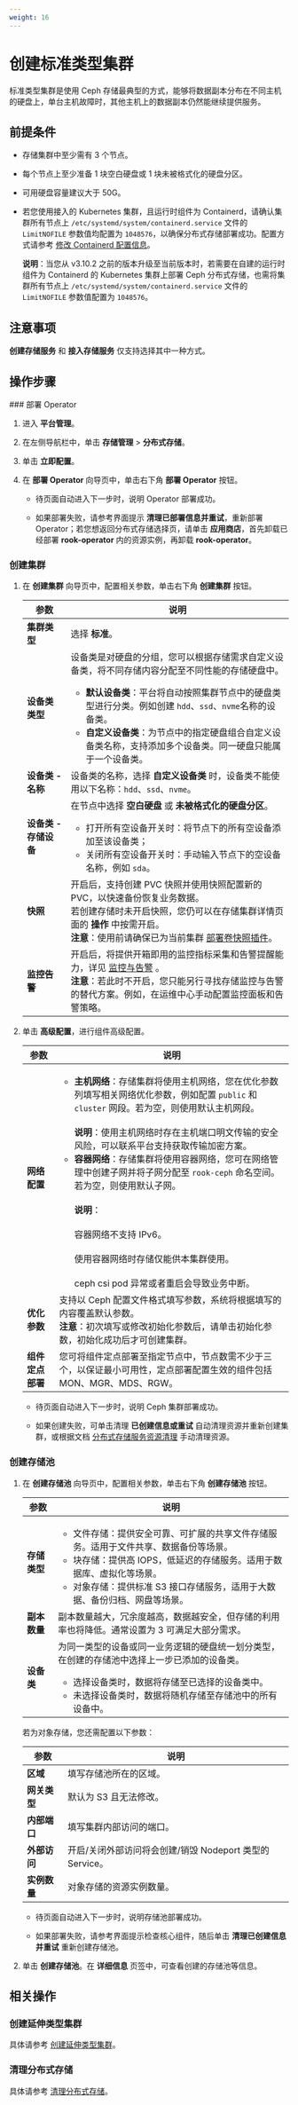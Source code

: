 ```yaml
---
weight: 16
---
```


# 创建标准类型集群

标准类型集群是使用 Ceph 存储最典型的方式，能够将数据副本分布在不同主机的硬盘上，单台主机故障时，其他主机上的数据副本仍然能继续提供服务。

## 前提条件

* 存储集群中至少需有 3 个节点。

* 每个节点上至少准备 1 块空白硬盘或 1 块未被格式化的硬盘分区。

* 可用硬盘容量建议大于 50G。

* 若您使用接入的 Kubernetes 集群，且运行时组件为 Containerd，请确认集群所有节点上 `/etc/systemd/system/containerd.service` 文件的  `LimitNOFILE` 参数值均配置为 `1048576`，以确保分布式存储部署成功。配置方式请参考 [修改 Containerd 配置信息]()。

  **说明**：当您从 v3.10.2 之前的版本升级至当前版本时，若需要在自建的运行时组件为 Containerd 的 Kubernetes 集群上部署 Ceph 分布式存储，也需将集群所有节点上 `/etc/systemd/system/containerd.service` 文件的 `LimitNOFILE` 参数值配置为 `1048576`。

## 注意事项

**创建存储服务** 和 **接入存储服务** 仅支持选择其中一种方式。

## 操作步骤

<Steps>
### 部署 Operator

1. 进入 **平台管理**。

1. 在左侧导航栏中，单击 **存储管理** > **分布式存储**。

3. 单击 **立即配置**。

3.  在 **部署 Operator** 向导页中，单击右下角 **部署 Operator** 按钮。  
      
    *   待页面自动进入下一步时，说明 Operator 部署成功。        
        
    *   如果部署失败，请参考界面提示 **清理已部署信息并重试**，重新部署 Operator；若您想返回分布式存储选择页，请单击 **应用商店**，首先卸载已经部署 **rook-operator** 内的资源实例，再卸载 **rook-operator**。

### 创建集群


1.  在 **创建集群** 向导页中，配置相关参数，单击右下角 **创建集群** 按钮。  

    |参数| 说明                                                         |
    | ---------------- | ------------------------------------------------------------ |
    |**集群类型**|选择 **标准**。|
    | **设备类类型** |设备类是对硬盘的分组，您可以根据存储需求自定义设备类，将不同存储内容分配至不同性能的存储硬盘中。<ul><li>**默认设备类**：平台将自动按照集群节点中的硬盘类型进行分类。例如创建 `hdd`、`ssd`、`nvme`名称的设备类。</li><li>**自定义设备类**：为节点中的指定硬盘组合自定义设备类名称，支持添加多个设备类。同一硬盘只能属于一个设备类。</li></ul> |
    | **设备类 - 名称** | 设备类的名称，选择 **自定义设备类** 时，设备类不能使用以下名称：`hdd`、`ssd`、`nvme`。 |
    | **设备类 - 存储设备** | 在节点中选择 **空白硬盘** 或 **未被格式化的硬盘分区**。<ul><li>打开所有空设备开关时：将节点下的所有空设备添加至该设备类；</li><li>关闭所有空设备开关时：手动输入节点下的空设备名称，例如 `sda`。</li></ul> |
    | **快照** | 开启后，支持创建 PVC 快照并使用快照配置新的 PVC，以快速备份恢复业务数据。<br/>若创建存储时未开启快照，您仍可以在存储集群详情页面的 **操作** 中按需开启。<br/>**注意**：使用前请确保已为当前集群 [部署卷快照插件](/storage/pv_snapshot/functions/snapshot_con.mdx)。|  
    | **监控告警** | 开启后，将提供开箱即用的监控指标采集和告警提醒能力，详见 [监控与告警](../functions/monitor.mdx) 。 <br/>**注意**：若此时不开启，您只能另行寻找存储监控与告警的替代方案。例如，在运维中心手动配置监控面板和告警策略。|

4. 单击 **高级配置**，进行组件高级配置。

    |参数| 说明                                                         |
    | ---------------- | ------------------------------------------------------------ |
    | **网络配置** | <ul><li>**主机网络**：存储集群将使用主机网络，您在优化参数列填写相关网络优化参数，例如配置 `public` 和 `cluster` 网段。若为空，则使用默认主机网段。<br></br>**说明**：使用主机网络时存在主机端口明文传输的安全风险，可以联系平台支持获取传输加密方案。</li><li>**容器网络**：存储集群将使用容器网络，您可在网络管理中创建子网并将子网分配至 `rook-ceph` 命名空间。若为空，则使用默认子网。<br></br>**说明**：<br></br>容器网络不支持 IPv6。<br></br>使用容器网络时存储仅能供本集群使用。<br></br>ceph csi pod 异常或者重启会导致业务中断。</li></ul> |
    | **优化参数** | 支持以 Ceph 配置文件格式填写参数，系统将根据填写的内容覆盖默认参数。<br/>**注意**：初次填写或修改初始化参数后，请单击初始化参数，初始化成功后才可创建集群。|
    | **组件定点部署** | 您可将组件定点部署至指定节点中，节点数需不少于三个，以保证最小可用性，定点部署配置生效的组件包括 MON、MGR、MDS、RGW。|

     * 待页面自动进入下一步时，说明 Ceph 集群部署成功。
     
     * 如果创建失败，可单击清理 **已创建信息或重试** 自动清理资源并重新创建集群，或根据文档 [分布式存储服务资源清理](../how_to/clean_ceph.mdx) 手动清理资源。

### 创建存储池

1.  在 **创建存储池** 向导页中，配置相关参数，单击右下角 **创建存储池** 按钮。  

    |参数| 说明                                                         |
    | ------------ | ------------------------------------------------------------ |
    | **存储类型** | <ul><li>文件存储：提供安全可靠、可扩展的共享文件存储服务。适用于文件共享、数据备份等场景。</li><li> 块存储：提供高 IOPS，低延迟的存储服务。适用于数据库、虚拟化等场景。</li><li> 对象存储：提供标准 S3 接口存储服务，适用于大数据、备份归档、网盘等场景。 </li></ul>|
    | **副本数量** | 副本数量越大，冗余度越高，数据越安全，但存储的利用率也将降低。通常设置为 3 可满足大部分需求。|
    | **设备类** | 为同一类型的设备或同一业务逻辑的硬盘统一划分类型，在创建的存储池中选择上一步已添加的设备类。<ul><li>选择设备类时，数据将存储至已选择的设备类中。</li><li>未选择设备类时，数据将随机存储至存储池中的所有设备中。</li></ul>|
    
    若为对象存储，您还需配置以下参数：
    
    |参数| 说明                                                         |
    | ------------ | ------------------------------------------------------------ |
    | **区域** | 填写存储池所在的区域。 |
    | **网关类型** | 默认为 S3 且无法修改。 |
    | **内部端口** | 填写集群内部访问的端口。 |
    | **外部访问** | 开启/关闭外部访问将会创建/销毁 Nodeport 类型的 Service。 |
    | **实例数量** | 对象存储的资源实例数量。|

    *   待页面自动进入下一步时，说明存储池部署成功。        
        
    *   如果部署失败，请参考界面提示检查核心组件，随后单击 **清理已创建信息并重试** 重新创建存储池。


2. 单击 **创建存储池**。在 **详细信息** 页签中，可查看创建的存储池等信息。

</Steps>

## 相关操作

### 创建延伸类型集群

具体请参考 [创建延伸类型集群](./create_service_extend.mdx)。

### 清理分布式存储

具体请参考 [清理分布式存储](../how_to/clean_ceph.mdx)。
